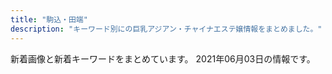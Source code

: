 ```yaml
---
title: "駒込・田端"
description: "キーワード別にの巨乳アジアン・チャイナエステ嬢情報をまとめました。"
---
```


新着画像と新着キーワードをまとめています。
2021年06月03日の情報です。

<DmmAffiliateIns />
<KeywordTable
  shops={
    [
    {
        "station": "JR\u99d2\u8fbc\u99c5\u6771\u53e3",
        "keywords": {},
        "url": "http://arm-es.com/",
        "img_links": [
            "http://arm-es.com/media/sites/13/2021/02/1612941410-5.jpg",
            "http://arm-es.com/media/sites/13/2021/03/1616658265-717B549D-EE02-4F25-9DF3-43649AB2785F.jpeg",
            "http://arm-es.com/media/sites/13/2021/02/1612776477-top.jpg",
            "http://arm-es.com/media/sites/13/elementor/thumbs/1612941250-2-p2nc276j0prrwq5q4xxvubba7e0huzxs0rb32mkypk.jpg",
            "http://arm-es.com/media/sites/13/elementor/thumbs/1612941234-1-p2nc1s53zd76qyrkkrfuqf3wp82mfua2movbe779h4.jpg",
            "http://arm-es.com/media/sites/13/elementor/thumbs/1612941284-4-p2nc3352g60s96v5co6mldhnb4p4bafgpa9apqyco0.jpg",
            "http://arm-es.com/media/sites/13/2021/02/r2-1.jpg",
            "http://arm-es.com/media/sites/13/2021/02/1612779404-flash.jpg",
            "http://arm-es.com/media/sites/13/elementor/thumbs/1614830040-A4F263E2-84CF-4064-849B-5F1D3A8962B7-p3pdykoker7f35d9jk8yis75bexrtphuaa8gl2e10g.jpeg",
            "http://arm-es.com/media/sites/13/2021/04/1620398909-1.jpg",
            "http://arm-es.com/media/sites/13/elementor/thumbs/1615907550-DE5AD401-0C44-4EC3-AB52-CB94A75B4D20-p4b3gedphkahsbf1rk9reb6hl6w950twbseooo34ps.jpeg",
            "http://arm-es.com/media/sites/13/elementor/thumbs/1612941358-6-p2nc50p3itmqqm29o5tlblp2d044yb4sepriwieg1k.jpg",
            "http://arm-es.com/media/sites/13/2021/02/1613544003-c19.jpg",
            "http://arm-es.com/media/sites/13/elementor/thumbs/1612941267-3-p2nc2n5s8wdne3iijmujipa4axtqhup7qyec8bx9rs.jpg",
            "http://arm-es.com/media/sites/13/elementor/thumbs/1619432795-1-p6a48o8wfryoxtz2upg7drb5sqdut37uwnb0df4h40.jpg",
            "http://arm-es.com/media/sites/13/2021/02/1612779406-flash1.jpg",
            "http://arm-es.com/media/sites/13/elementor/thumbs/1612941410-5-p2nc6dkpe7hnic39qqy6x9d191f82kitxforuwdz20.jpg",
            "http://arm-es.com/media/sites/13/elementor/thumbs/1613538765-F562FBE7-D9D5-4A85-97B7-94AF100F9870-p2zdfc5no7l6u0mpugrrh7estz1rfzcbvcszv6b2cg.jpeg",
            "http://arm-es.com/media/sites/13/elementor/thumbs/1612941284-4-p2nc3351h2zivgvaybr7738yehmz4pgnh5hle19ku0.jpg",
            "http://arm-es.com/media/sites/13/elementor/thumbs/1612941234-1-p2nc1s54yg8g4orez3va4pcllv4rmf8vutn0pww1b4.jpg",
            "http://arm-es.com/media/sites/13/elementor/thumbs/1612941250-2-p2nc276jzst1ag5kjadb8ljz412n1kwl8w2sec9qjk.jpg",
            "http://arm-es.com/media/sites/13/2021/03/1616658266-9AFA83A6-DA81-4A53-8BB7-573D97A63C23.jpeg",
            "http://arm-es.com/media/sites/13/elementor/thumbs/1620398909-1-p6tkxy0ltzgi90uyzgw6t8z0s28e1bsp25cklhd2g0.jpg",
            "http://arm-es.com/media/sites/13/2021/02/r1-1.jpg",
            "http://arm-es.com/media/sites/13/elementor/thumbs/1612941267-3-p2nc2n5t7zewrticxz9ywzit7kvvofo0z361k1m1ls.jpg"
        ],
        "name": "\u30de\u30b7\u30e5\u30de\u30ed"
    },
    {
        "station": "JR\u99d2\u8fbc\u99c5\u5357\u53e3",
        "url": "http://www.ko-story.com/",
        "img_links": [
            "http://www.ko-story.com/css/nav/nav-007.jpg",
            "http://www.ko-story.com/css/top01-left01.png",
            "http://www.ko-story.com/css/main-staff03.jpg",
            "http://www.ko-story.com/css/staff/staff-012-a.jpg",
            "http://www.ko-story.com/css/top01-left03.jpg",
            "http://www.ko-story.com/css/osusume-00014a.jpg",
            "http://www.ko-story.com/css/staff/staff-0013-a.jpg",
            "http://www.ko-story.com/css/tel01.png",
            "http://www.ko-story.com/css/nav/nav-002.jpg",
            "http://www.ko-story.com/css/osusume-013.jpg",
            "http://www.ko-story.com/css/head-change.jpg",
            "http://www.ko-story.com/css/osusume-011.jpg",
            "http://www.ko-story.com/css/main-staff01.jpg",
            "http://www.ko-story.com/css/staff/staff-010-a.jpg",
            "http://www.ko-story.com/css/main-girl02.png",
            "http://www.ko-story.com/css/nav/nav-006.jpg",
            "http://www.ko-story.com/css/staff/staff-0014-a.jpg",
            "http://www.ko-story.com/css/nav/nav-003.jpg",
            "http://www.ko-story.com/css/top01-left02.jpg",
            "http://www.ko-story.com/css/staff/staff-010-b.jpg",
            "http://www.ko-story.com/css/nav/nav-005.jpg",
            "http://www.ko-story.com/css/staff/staff-0014-b.jpg",
            "http://www.ko-story.com/css/nav/nav-004.jpg",
            "http://www.ko-story.com/css/nav/nav-001.jpg",
            "http://www.ko-story.com/css/staff/staff-0013-b.jpg",
            "http://www.ko-story.com/css/staff/staff-012-b.jpg"
        ],
        "keywords": {
            "88": 6,
            "89": 2,
            "D": 8
        },
        "name": "\u30b9\u30c8\u30fc\u30ea\u30fc"
    },
    {
        "keywords": {},
        "name": "\u3066\u3082\u307f\u3084",
        "img_links": [],
        "url": "http://ko-relax.info/",
        "station": "JR\u99d2\u8fbc\u99c5\u6771\u53e3"
    },
    {
        "station": "JR\u99d2\u8fbc\u99c5\u5317\u53e3",
        "url": "http://koukou.ests.co/",
        "img_links": [],
        "name": "\u3046\u3055\u304e",
        "keywords": {}
    },
    {
        "img_links": [
            "http://relaxation.ebb.jp/2/uploadimg/1621840799.jpg",
            "http://relaxation.ebb.jp/int2.jpg",
            "http://relaxation.ebb.jp/2/uploadimg/1614080305.jpg",
            "http://relaxation.ebb.jp/2/uploadimg/1622415919.jpg",
            "http://relaxation.ebb.jp/2/uploadimg/1622445774.jpg",
            "http://relaxation.ebb.jp/2/uploadimg/1622415878.jpg",
            "http://relaxation.ebb.jp/dozdLZQPkhPUwC2.png",
            "http://relaxation.ebb.jp/vis_theptframe.png",
            "http://relaxation.ebb.jp/int3.jpg",
            "http://relaxation.ebb.jp/2/uploadimg/1614080297.jpg",
            "http://relaxation.ebb.jp/2/uploadimg/1622446106.jpg",
            "http://relaxation.ebb.jp/2/uploadimg/1614080688.jpg",
            "http://relaxation.ebb.jp/2/uploadimg/1622415926.jpg",
            "http://relaxation.ebb.jp/2/uploadimg/1614080268.jpg",
            "http://relaxation.ebb.jp/2/uploadimg/1622415787.jpg",
            "http://relaxation.ebb.jp/int1.jpg"
        ],
        "station": "JR\u99d2\u8fbc\u99c5\u5317\u53e3",
        "name": "\u7652\u51e6\uff5e\u30e6\u30c9\u30b3\u30ed\uff5e",
        "keywords": {
            "98": 12,
            "D": 24,
            "83": 12,
            "G": 12,
            "84": 24,
            "C": 36
        },
        "url": "http://relaxation.ebb.jp/"
    },
    {
        "img_links": [],
        "keywords": {},
        "url": "http://iyashinomori.oks.bz/",
        "name": "\u7652\u3057\u306e\u68ee",
        "station": "JR\u99d2\u8fbc\u99c5\u5357\u53e3"
    }
]
}
/>
<DmmAffiliateScript />
